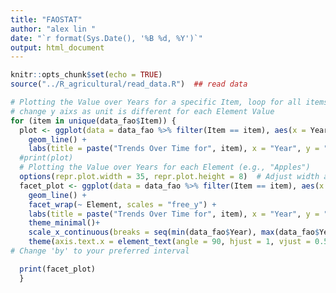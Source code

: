 ```yaml
---
title: "FAOSTAT"
author: "alex lin "
date: "`r format(Sys.Date(), '%B %d, %Y')`"
output: html_document
---
```

```r
knitr::opts_chunk$set(echo = TRUE)
source("../R_agricultural/read_data.R")  ## read data
```


```r

# Plotting the Value over Years for a specific Item, loop for all items
# change y aixs as unit is different for each Element Value
for (item in unique(data_fao$Item)) {
  plot <- ggplot(data = data_fao %>% filter(Item == item), aes(x = Year, y = Value, color = Element)) +
    geom_line() +
    labs(title = paste("Trends Over Time for", item), x = "Year", y = "Value")
  #print(plot)
  # Plotting the Value over Years for each Element (e.g., "Apples")
  options(repr.plot.width = 35, repr.plot.height = 8)  # Adjust width and height
  facet_plot <- ggplot(data = data_fao %>% filter(Item == item), aes(x = Year, y = Value)) +
    geom_line() +
    facet_wrap(~ Element, scales = "free_y") +
    labs(title = paste("Trends Over Time for", item), x = "Year", y = "Value") +
    theme_minimal()+
    scale_x_continuous(breaks = seq(min(data_fao$Year), max(data_fao$Year), by = 3))+
    theme(axis.text.x = element_text(angle = 90, hjust = 1, vjust = 0.5))  # Rotate x-axis labels
# Change 'by' to your preferred interval

  print(facet_plot)
  }
```